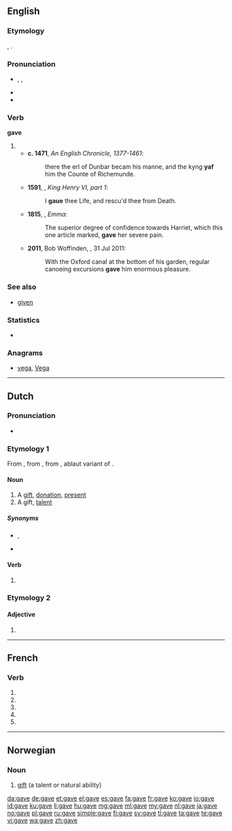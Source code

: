 {{also|gavé}}
==English==
{{slim-wikipedia|dab=gave}}
===Etymology===
{{etyl|ang}} {{term|gæf|ġæf|lang=ang}}, {{term|geaf|ġeaf}}.

===Pronunciation===
* {{a|UK|US}} {{enPR|gāv}}, {{IPA|/ɡeɪv/}}, {{X-SAMPA|/geIv/}}
* {{audio|en-us-gave.ogg|Audio (US)}}
* {{rhymes|eɪv}}

===Verb===
'''gave'''

# {{simple past of|give}}
#* '''c. 1471''', ''An English Chronicle, 1377-1461'':
#*: there the erl of Dunbar becam his manne, and the kyng '''yaf''' him the Counte of Richemunde.
#* '''1591''', {{w|William Shakespeare}}, ''King Henry VI, part 1'':
#*: I '''gaue''' thee Life, and rescu'd thee from Death.
#* '''1815''', {{w|Jane Austen}}, ''Emma'':
#*: The superior degree of confidence towards Harriet, which this one article marked, '''gave''' her severe pain.
#* '''2011''', Bob Woffinden, ''{{w|The Guardian}}'', 31 Jul 2011:
#*: With the Oxford canal at the bottom of his garden, regular canoeing excursions '''gave''' him enormous pleasure.

===See also===
* [[given]]

===Statistics===
* {{rank|done|days|something|213|gave|asked|soon|almost}}

===Anagrams===
* [[vega#English|vega]], [[Vega#English|Vega]]

----

==Dutch==

===Pronunciation===
* {{IPA|/ˈɣaːvə/|lang=nl}}

===Etymology 1===
From {{etyl|dum|nl}} {{term|gave|lang=dum}}, from {{etyl|odt|nl}} {{term|gava|gāva|lang=odt}}, from {{etyl|gem-pro|nl}} {{recons|gēbō|lang=gem-pro}}, ablaut variant of {{recons|gebō|lang=gem-pro}}.

====Noun====
{{nl-noun|f|gaven|pl2=gaves|gavetje|dim2=gaafje}}

# A [[gift]], [[donation]], [[present]]
# A gift, [[talent]]

=====Synonyms=====
* {{sense|donation}} {{l|nl|geschenk}}, {{l|nl|gift}}
* {{sense|talent}} {{l|nl|talent}}

====Verb====
{{head|nl}}

# {{nl-verb form of|n=sg|t=past|m=subj|geven}}

===Etymology 2===

====Adjective====
{{nl-adj-form}}

# {{nl-adj form of|f=infl|gaaf}}

----

==French==

===Verb===
{{fr-verb-form}}

# {{conjugation of|gaver||1|s|pres|ind|lang=fr}}
# {{conjugation of|gaver||3|s|pres|ind|lang=fr}}
# {{conjugation of|gaver||1|s|pres|sub|lang=fr}}
# {{conjugation of|gaver||3|s|pres|sub|lang=fr}}
# {{conjugation of|gaver||2|s|imp|lang=fr}}

----

==Norwegian==

===Noun===
{{head|no|noun|g=m}}

# [[gift]] (a talent or natural ability)

{{tbot entry|Norwegian|gift|2010|April|no}}

[[da:gave]]
[[de:gave]]
[[et:gave]]
[[el:gave]]
[[es:gave]]
[[fa:gave]]
[[fr:gave]]
[[ko:gave]]
[[io:gave]]
[[id:gave]]
[[ku:gave]]
[[li:gave]]
[[hu:gave]]
[[mg:gave]]
[[ml:gave]]
[[my:gave]]
[[nl:gave]]
[[ja:gave]]
[[no:gave]]
[[pl:gave]]
[[ru:gave]]
[[simple:gave]]
[[fi:gave]]
[[sv:gave]]
[[tl:gave]]
[[ta:gave]]
[[te:gave]]
[[vi:gave]]
[[wa:gave]]
[[zh:gave]]